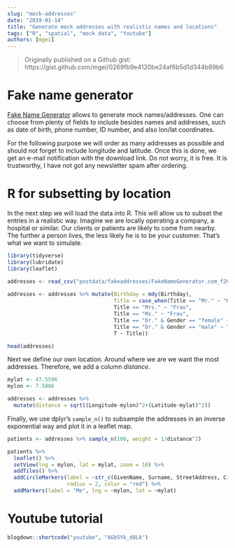 ```yaml
---
slug: "mock-addresses"
date: "2019-01-14"
title: "Generate mock addresses with realistic names and locations"
tags: ["R", "spatial", "mock data", "Youtube"]
authors: [mgei]
---
```


> Originally published on a Github gist: https://gist.github.com/mgei/0269fb9e4120be24af6b5d1d344b89b6

# Fake name generator

[Fake Name Generator](https://www.fakenamegenerator.com/order.php) allows to generate mock names/addresses. One can choose from plenty of fields to include besides names and addresses, such as date of birth, phone number, ID number, and also lon/lat coordinates.

For the following purpose we will order as many addresses as possible and should not forget to include longitude and latitude. Once this is done, we get an e-mail notification with the download link. Do not worry, it is free. It is trustworthy, I have not got any newsletter spam after ordering.

# R for subsetting by location

In the next step we will load the data into R. This will allow us to subset the entries in a realistic way. Imagine we are locally operating a company, a hospital or similar. Our clients or patients are likely to come from nearby. The further a person lives, the less likely he is to be your customer. That's what we want to simulate.


```r
library(tidyverse)
library(lubridate)
library(leaflet)
```


```r

addresses <- read_csv("postdata/fakeaddresses/FakeNameGenerator.com_f201506b.csv")
  
addresses <- addresses %>% mutate(Birthday = mdy(Birthday),
                                  Title = case_when(Title == "Mr." ~ "Herr",
                                  Title == "Mrs." ~ "Frau",
                                  Title == "Ms." ~ "Frau",
                                  Title == "Dr." & Gender == "female" ~ "Frau Dr.",
                                  Title == "Dr." & Gender == "male" ~ "Herr Dr.",
                                  T ~ Title))

head(addresses)

```

Next we define our own location. Around where we are we want the most addresses. Therefore, we add a column *distance*.

```r
mylat <- 47.5596
mylon <- 7.5886

addresses <- addresses %>% 
  mutate(distance = sqrt((Longitude-mylon)^2+(Latitude-mylat)^2))

```

Finally, we use dplyr's `sample_n()` to subsample the addresses in an inverse exponential way and plot it in a leaflet map.

```r

patients <- addresses %>% sample_n(100, weight = 1/distance^2)

patients %>% 
  leaflet() %>% 
  setView(lng = mylon, lat = mylat, zoom = 10) %>% 
  addTiles() %>% 
  addCircleMarkers(label = ~str_c(GivenName, Surname, StreetAddress, City, sep = " "),
                   radius = 2, color = "red") %>% 
  addMarkers(label = "Me", lng = ~mylon, lat = ~mylat)

```

# Youtube tutorial

```r
blogdown::shortcode("youtube", "AGb5Yk_d8Lk")
```
